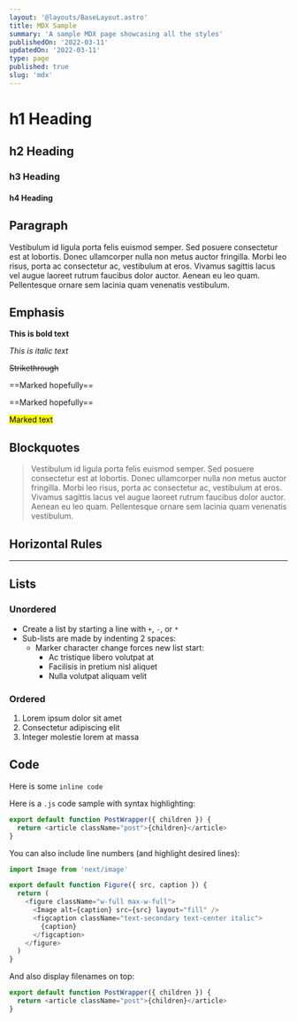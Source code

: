 ```yaml
---
layout: '@layouts/BaseLayout.astro'
title: MDX Sample
summary: 'A sample MDX page showcasing all the styles'
publishedOn: '2022-03-11'
updatedOn: '2022-03-11'
type: page
published: true
slug: 'mdx'
---
```


# h1 Heading

## h2 Heading

### h3 Heading

#### h4 Heading

## Paragraph

Vestibulum id ligula porta felis euismod semper. Sed posuere consectetur est at lobortis. Donec ullamcorper nulla non metus auctor fringilla. Morbi leo risus, porta ac consectetur ac, vestibulum at eros. Vivamus sagittis lacus vel augue laoreet rutrum faucibus dolor auctor. Aenean eu leo quam. Pellentesque ornare sem lacinia quam venenatis vestibulum.

## Emphasis

**This is bold text**

_This is italic text_

~~Strikethrough~~

==Marked hopefully==

==Marked hopefully==

<mark>Marked text</mark>

## Blockquotes

> Vestibulum id ligula porta felis euismod semper. Sed posuere consectetur est at lobortis. Donec ullamcorper nulla non metus auctor fringilla. Morbi leo risus, porta ac consectetur ac, vestibulum at eros. Vivamus sagittis lacus vel augue laoreet rutrum faucibus dolor auctor. Aenean eu leo quam. Pellentesque ornare sem lacinia quam venenatis vestibulum.

## Horizontal Rules

---

## Lists

### Unordered

- Create a list by starting a line with `+`, `-`, or `*`
- Sub-lists are made by indenting 2 spaces:
  - Marker character change forces new list start:
    - Ac tristique libero volutpat at
    - Facilisis in pretium nisl aliquet
    - Nulla volutpat aliquam velit

### Ordered

1. Lorem ipsum dolor sit amet
2. Consectetur adipiscing elit
3. Integer molestie lorem at massa

## Code

Here is some `inline code`

Here is a `.js` code sample with syntax highlighting:

```js
export default function PostWrapper({ children }) {
  return <article className="post">{children}</article>
}
```

You can also include line numbers (and highlight desired lines):

```js showLineNumbers {3, 7-9}
import Image from 'next/image'

export default function Figure({ src, caption }) {
  return (
    <figure className="w-full max-w-full">
      <Image alt={caption} src={src} layout="fill" />
      <figcaption className="text-secondary text-center italic">
        {caption}
      </figcaption>
    </figure>
  )
}
```

And also display filenames on top:

```js:PostWrapper.js showLineNumbers
export default function PostWrapper({ children }) {
  return <article className="post">{children}</article>
}
```
